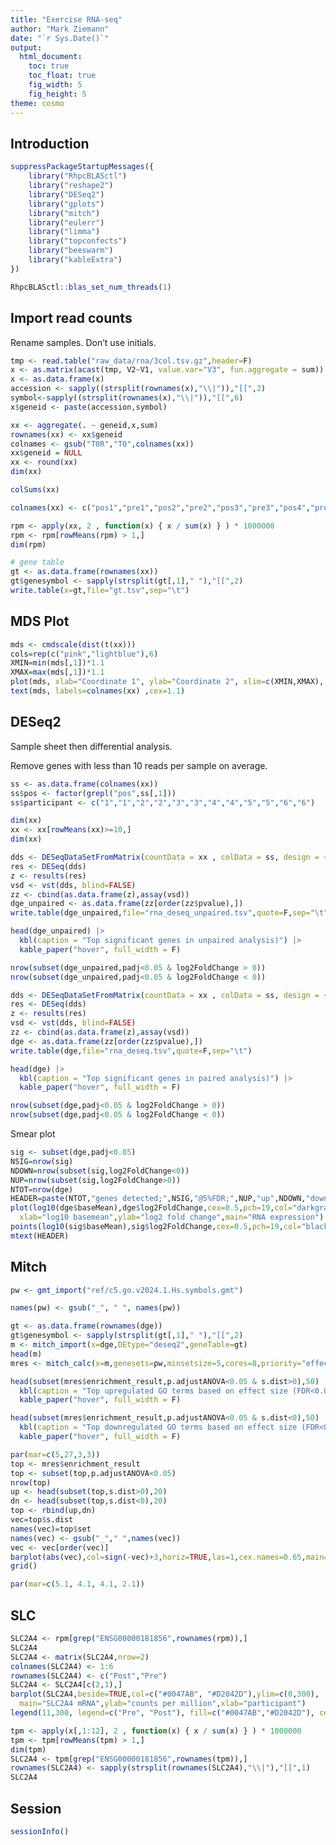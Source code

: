 ```yaml
---
title: "Exercise RNA-seq"
author: "Mark Ziemann"
date: "`r Sys.Date()`"
output:
  html_document:
    toc: true
    toc_float: true
    fig_width: 5
    fig_height: 5
theme: cosmo
---
```


## Introduction



```r

suppressPackageStartupMessages({
    library("RhpcBLASctl")
    library("reshape2")
    library("DESeq2")
    library("gplots")
    library("mitch")
    library("eulerr")
    library("limma")
    library("topconfects")
    library("beeswarm")
    library("kableExtra")
})

RhpcBLASctl::blas_set_num_threads(1)

```

## Import read counts

Rename samples. Don't use initials.

```r

tmp <- read.table("raw_data/rna/3col.tsv.gz",header=F)
x <- as.matrix(acast(tmp, V2~V1, value.var="V3", fun.aggregate = sum))
x <- as.data.frame(x)
accession <- sapply((strsplit(rownames(x),"\\|")),"[[",2)
symbol<-sapply((strsplit(rownames(x),"\\|")),"[[",6)
x$geneid <- paste(accession,symbol)

xx <- aggregate(. ~ geneid,x,sum)
rownames(xx) <- xx$geneid
colnames <- gsub("T0R","T0",colnames(xx))
xx$geneid = NULL
xx <- round(xx)
dim(xx)

colSums(xx)

colnames(xx) <- c("pos1","pre1","pos2","pre2","pos3","pre3","pos4","pre4","pos5","pre5","pos6","pre6")

rpm <- apply(xx, 2 , function(x) { x / sum(x) } ) * 1000000
rpm <- rpm[rowMeans(rpm) > 1,]
dim(rpm)

# gene table
gt <- as.data.frame(rownames(xx))
gt$genesymbol <- sapply(strsplit(gt[,1]," "),"[[",2)
write.table(x=gt,file="gt.tsv",sep="\t")

```

## MDS Plot

```r

mds <- cmdscale(dist(t(xx)))
cols=rep(c("pink","lightblue"),6)
XMIN=min(mds[,1])*1.1
XMAX=max(mds[,1])*1.1
plot(mds, xlab="Coordinate 1", ylab="Coordinate 2", xlim=c(XMIN,XMAX), cex=2,col=cols,pch=19,main="RNA expression", bty="n")
text(mds, labels=colnames(xx) ,cex=1.1)

```

## DESeq2

Sample sheet then differential analysis.

Remove genes with less than 10 reads per sample on average.

```r

ss <- as.data.frame(colnames(xx))
ss$pos <- factor(grepl("pos",ss[,1]))
ss$participant <- c("1","1","2","2","3","3","4","4","5","5","6","6")

dim(xx)
xx <- xx[rowMeans(xx)>=10,]
dim(xx)

dds <- DESeqDataSetFromMatrix(countData = xx , colData = ss, design = ~ pos )
res <- DESeq(dds)
z <- results(res)
vsd <- vst(dds, blind=FALSE)
zz <- cbind(as.data.frame(z),assay(vsd))
dge_unpaired <- as.data.frame(zz[order(zz$pvalue),])
write.table(dge_unpaired,file="rna_deseq_unpaired.tsv",quote=F,sep="\t")

head(dge_unpaired) |>
  kbl(caption = "Top significant genes in unpaired analysis)") |>
  kable_paper("hover", full_width = F)

nrow(subset(dge_unpaired,padj<0.05 & log2FoldChange > 0))
nrow(subset(dge_unpaired,padj<0.05 & log2FoldChange < 0))

dds <- DESeqDataSetFromMatrix(countData = xx , colData = ss, design = ~ participant + pos )
res <- DESeq(dds)
z <- results(res)
vsd <- vst(dds, blind=FALSE)
zz <- cbind(as.data.frame(z),assay(vsd))
dge <- as.data.frame(zz[order(zz$pvalue),])
write.table(dge,file="rna_deseq.tsv",quote=F,sep="\t")

head(dge) |>
  kbl(caption = "Top significant genes in paired analysis)") |>
  kable_paper("hover", full_width = F)

nrow(subset(dge,padj<0.05 & log2FoldChange > 0))
nrow(subset(dge,padj<0.05 & log2FoldChange < 0))

```

Smear plot


```r

sig <- subset(dge,padj<0.05)
NSIG=nrow(sig)
NDOWN=nrow(subset(sig,log2FoldChange<0))
NUP=nrow(subset(sig,log2FoldChange>0))
NTOT=nrow(dge)
HEADER=paste(NTOT,"genes detected;",NSIG,"@5%FDR;",NUP,"up",NDOWN,"down")
plot(log10(dge$baseMean),dge$log2FoldChange,cex=0.5,pch=19,col="darkgray",
  xlab="log10 basemean",ylab="log2 fold change",main="RNA expression")
points(log10(sig$baseMean),sig$log2FoldChange,cex=0.5,pch=19,col="black")
mtext(HEADER)


```

## Mitch

```r

pw <- gmt_import("ref/c5.go.v2024.1.Hs.symbols.gmt")

names(pw) <- gsub("_", " ", names(pw))

gt <- as.data.frame(rownames(dge))
gt$genesymbol <- sapply(strsplit(gt[,1]," "),"[[",2)
m <- mitch_import(x=dge,DEtype="deseq2",geneTable=gt)
head(m)
mres <- mitch_calc(x=m,genesets=pw,minsetsize=5,cores=8,priority="effect")

head(subset(mres$enrichment_result,p.adjustANOVA<0.05 & s.dist>0),50) |>
  kbl(caption = "Top upregulated GO terms based on effect size (FDR<0.05)") |>
  kable_paper("hover", full_width = F)

head(subset(mres$enrichment_result,p.adjustANOVA<0.05 & s.dist<0),50) |>
  kbl(caption = "Top downregulated GO terms based on effect size (FDR<0.05)") |>
  kable_paper("hover", full_width = F)

par(mar=c(5,27,3,3))
top <- mres$enrichment_result
top <- subset(top,p.adjustANOVA<0.05)
nrow(top)
up <- head(subset(top,s.dist>0),20)
dn <- head(subset(top,s.dist<0),20)
top <- rbind(up,dn)
vec=top$s.dist
names(vec)=top$set
names(vec) <- gsub("_"," ",names(vec))
vec <- vec[order(vec)]
barplot(abs(vec),col=sign(-vec)+3,horiz=TRUE,las=1,cex.names=0.65,main="Pre vs Post Exercise",xlab="ES")
grid()

par(mar=c(5.1, 4.1, 4.1, 2.1))

```

## SLC

```r


SLC2A4 <- rpm[grep("ENSG00000181856",rownames(rpm)),]
SLC2A4
SLC2A4 <- matrix(SLC2A4,nrow=2)
colnames(SLC2A4) <- 1:6
rownames(SLC2A4) <- c("Post","Pre")
SLC2A4 <- SLC2A4[c(2,1),]
barplot(SLC2A4,beside=TRUE,col=c("#0047AB", "#D2042D"),ylim=c(0,300),
  main="SLC2A4 mRNA",ylab="counts per million",xlab="participant")
legend(11,300, legend=c("Pre", "Post"), fill=c("#0047AB","#D2042D"), cex=1)

tpm <- apply(x[,1:12], 2 , function(x) { x / sum(x) } ) * 1000000
tpm <- tpm[rowMeans(tpm) > 1,]
dim(tpm)
SLC2A4 <- tpm[grep("ENSG00000181856",rownames(tpm)),]
rownames(SLC2A4) <- sapply(strsplit(rownames(SLC2A4),"\\|"),"[[",1)
SLC2A4

```


## Session

```r

sessionInfo()

```
